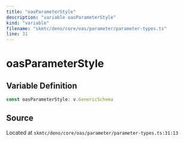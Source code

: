 ```yaml
---
title: "oasParameterStyle"
description: "variable oasParameterStyle"
kind: "variable"
filename: "skmtc/deno/core/oas/parameter/parameter-types.ts"
line: 31
---
```


# oasParameterStyle

## Variable Definition

```typescript
const oasParameterStyle: v.GenericSchema
```

## Source

Located at `skmtc/deno/core/oas/parameter/parameter-types.ts:31:13`
